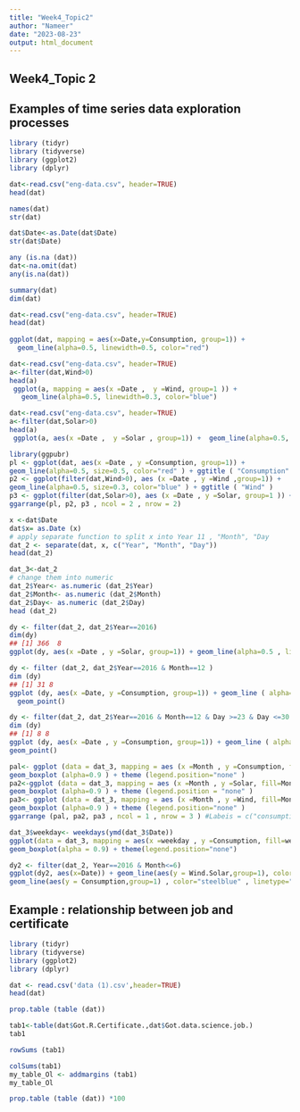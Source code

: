 ---
title: "Week4_Topic2"
author: "Nameer"
date: "2023-08-23"
output: html_document
---

## Week4_Topic 2

## Examples of time series data exploration processes

```{r}
library (tidyr)
library (tidyverse)
library (ggplot2)
library (dplyr)
```

```{r}
dat<-read.csv("eng-data.csv", header=TRUE)
head(dat)
```

```{r}
names(dat)
str(dat)
```

```{r}
dat$Date<-as.Date(dat$Date)
str(dat$Date)
```

```{r}
any (is.na (dat))
dat<-na.omit(dat)
any(is.na(dat))
```

```{r}
summary(dat)
dim(dat)
```

```{r}
dat<-read.csv("eng-data.csv", header=TRUE)
head(dat)
 
ggplot(dat, mapping = aes(x=Date,y=Consumption, group=1)) +  
  geom_line(alpha=0.5, linewidth=0.5, color="red")
```

```{r}
dat<-read.csv("eng-data.csv", header=TRUE)
a<-filter(dat,Wind>0)
head(a)
 ggplot(a, mapping = aes(x =Date ,  y =Wind, group=1 )) +  
   geom_line(alpha=0.5, linewidth=0.3, color="blue")
```

```{r}
dat<-read.csv("eng-data.csv", header=TRUE)
a<-filter(dat,Solar>0)
head(a)
 ggplot(a, aes(x =Date ,  y =Solar , group=1)) +  geom_line(alpha=0.5, size=0.3)
```

```{r}
library(ggpubr) 
pl <- ggplot(dat, aes(x =Date , y =Consumption, group=1)) + 
geom_line(alpha=0.5, size=0.5, color="red" ) + ggtitle ( "Consumption" ) 
p2 <- ggplot(filter(dat,Wind>0), aes (x =Date , y =Wind ,group=1)) + 
geom_line(alpha=0.5, size=0.3, color="blue" ) + ggtitle ( "Wind" ) 
p3 <- ggplot(filter(dat,Solar>0), aes (x =Date , y =Solar, group=1 )) +                                   geom_line(alpha=0.5, size=0.3) + ggtitle ( "Solar" ) 
ggarrange(pl, p2, p3 , ncol = 2 , nrow = 2)
```

```{r}
x <-dat$Date
dat$x= as.Date (x)
# apply separate function to split x into Year 11 , "Month", "Day 
dat_2 <- separate(dat, x, c("Year", "Month", "Day"))
head(dat_2)
```

```{r}
dat_3<-dat_2
# change them into numeric
dat_2$Year<- as.numeric (dat_2$Year)
dat_2$Month<- as.numeric (dat_2$Month)
dat_2$Day<- as.numeric (dat_2$Day)
head (dat_2)

```


```{r}
dy <- filter(dat_2, dat_2$Year==2016)
dim(dy)
## [1] 366  8
ggplot(dy, aes(x =Date , y =Solar, group=1)) + geom_line(alpha=0.5 , linewidth=0.5, color="red")
```

```{r}
dy <- filter (dat_2, dat_2$Year==2016 & Month==12 )
dim (dy)
## [1] 31 8
ggplot (dy, aes(x =Date, y =Consumption, group=1)) + geom_line ( alpha=0.5 , size=0.5 , color="red" )+
  geom_point()
```

```{r}
dy <- filter(dat_2, dat_2$Year==2016 & Month==12 & Day >=23 & Day <=30 )
dim (dy)
## [1] 8 8
ggplot (dy, aes(x =Date , y =Consumption, group=1)) + geom_line ( alpha=0.5 , size=0.5 , color="red" ) +
geom_point()
```

```{r}
pal<- ggplot (data = dat_3, mapping = aes (x =Month , y =Consumption, fill=Month)) +
geom_boxplot (alpha=0.9 ) + theme (legend.position="none" )
pa2<-ggplot (data = dat_3, mapping = aes (x =Month , y =Solar, fill=Month)) +
geom_boxplot (alpha=0.9 ) + theme (legend.position = "none" )
pa3<- ggplot (data = dat_3, mapping = aes (x =Month , y =Wind, fill=Month)) +
geom_boxplot (alpha=0.9 ) + theme (legend.position="none" )
ggarrange (pal, pa2, pa3 , ncol = 1 , nrow = 3 ) #Labeis = c("consumption", "wind", "Soiar")
```

```{r}
dat_3$weekday<- weekdays(ymd(dat_3$Date))
ggplot(data = dat_3, mapping = aes(x =weekday , y =Consumption, fill=weekday)) +
geom_boxplot(alpha = 0.9) + theme(legend.position="none") 
```

```{r}
dy2 <- filter(dat_2, Year==2016 & Month<=6)
ggplot(dy2, aes(x=Date)) + geom_line(aes(y = Wind.Solar,group=1), color = "darkred" , size=0.8) +
geom_line(aes(y = Consumption,group=1) , color="steelblue" , linetype="twodash") 
```

## Example : relationship between job and certificate

```{r}
library (tidyr)
library (tidyverse)
library (ggplot2)
library (dplyr)
```

```{r}
dat <- read.csv('data (1).csv',header=TRUE)
head(dat)

```

```{r}
prop.table (table (dat))

tab1<-table(dat$Got.R.Certificate.,dat$Got.data.science.job.)
tab1
```

```{r}
rowSums (tab1)

```

```{r}
colSums(tab1)
my_table_Ol <- addmargins (tab1)
my_table_Ol
```


```{r}
prop.table (table (dat)) *100

```











